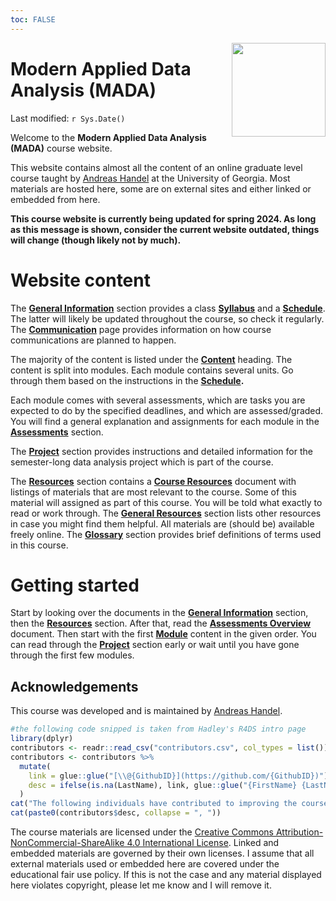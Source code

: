 ```yaml
---
toc: FALSE
---
```


![](media/MADAlogo.png){width="150px" style="float:right" fig-alt="MADA logo"}

# Modern Applied Data Analysis (MADA)

<!-- Date is added here instead of YAML heading so the logo floats at the top right of the page -->

Last modified: `r Sys.Date()`

Welcome to the **Modern Applied Data Analysis (MADA)** course website.

This website contains almost all the content of an online graduate level course taught by [Andreas Handel](https://www.andreashandel.com/) at the University of Georgia.
Most materials are hosted here, some are on external sites and either linked or embedded from here.

<!-- _**The course is currently not running. The website will likely receive none or only minor updates until the next time the course will be offered (tentatively spring 2024).**_ -->

**This course website is currently being updated for spring 2024. As long as this message is shown, consider the current website outdated, things will change (though likely not by much).**

<!-- _**The course is currently running. The website will be updated throughout the semester. Things might change (though likely not by a whole lot). Visit/check regularly, especially the Schedule. Note the last update time above.**_ -->

# Website content

The [**General Information**](courseinfo/course-overview.qmd) section provides a class [**Syllabus**](courseinfo/course-syllabus.qmd) and a [**Schedule**](courseinfo/course-schedule.qmd).
The latter will likely be updated throughout the course, so check it regularly.
The [**Communication**](courseinfo/course-communication.qmd) page provides information on how course communications are planned to happen.

The majority of the content is listed under the [**Content**](content/content-overview.qmd) heading.
The content is split into modules.
Each module contains several units.
Go through them based on the instructions in the [**Schedule**](courseinfo/course-schedule.qmd)**.**

Each module comes with several assessments, which are tasks you are expected to do by the specified deadlines, and which are assessed/graded.
You will find a general explanation and assignments for each module in the [**Assessments**](courseinfo/assessments-overview.qmd) section.

The [**Project**](project/project-overview.qmd) section provides instructions and detailed information for the semester-long data analysis project which is part of the course.

The [**Resources**](resources/resources-overview.qmd) section contains a [**Course Resources**](resources/resources-course.qmd) document with listings of materials that are most relevant to the course.
Some of this material will assigned as part of this course.
You will be told what exactly to read or work through.
The [**General Resources**](resources/resources-general.qmd) section lists other resources in case you might find them helpful.
All materials are (should be) available freely online.
The [**Glossary**](resources/resources-glossary.qmd) section provides brief definitions of terms used in this course.

<!-- Note that by default, all links open in the current tab. You'll likely want external ones to open in a separate tab or window. To do so, you can (with most browsers) hold the `Ctrl` button when clicking, or do a right-click and select `open in new tab/window`. -->

# Getting started

Start by looking over the documents in the [**General Information**](courseinfo/course-overview.qmd) section, then the [**Resources**](resources/resources-overview.qmd) section.
After that, read the [**Assessments Overview**](courseinfo/assessments-overview.qmd) document.
Then start with the first [**Module**](content/content-overview.qmd) content in the given order.
You can read through the [**Project**](project/project-overview.qmd) section early or wait until you have gone through the first few modules.

## Acknowledgements

This course was developed and is maintained by [Andreas Handel](https://www.andreashandel.com/).

```r
#the following code snipped is taken from Hadley's R4DS intro page
library(dplyr)
contributors <- readr::read_csv("contributors.csv", col_types = list())
contributors <- contributors %>% 
  mutate(
    link = glue::glue("[\\@{GithubID}](https://github.com/{GithubID})"),
    desc = ifelse(is.na(LastName), link, glue::glue("{FirstName} {LastName} ({link})"))
  )
cat("The following individuals have contributed to improving the course:\n")
cat(paste0(contributors$desc, collapse = ", "))
```

<!-- Some icons come from [Desirée De Leon](https://desiree.rbind.io/post/2019/making-tip-boxes-with-bookdown-and-rmarkdown/). -->

The course materials are licensed under the [Creative Commons Attribution-NonCommercial-ShareAlike 4.0 International License](http://creativecommons.org/licenses/by-nc-sa/4.0/).
Linked and embedded materials are governed by their own licenses.
I assume that all external materials used or embedded here are covered under the educational fair use policy.
If this is not the case and any material displayed here violates copyright, please let me know and I will remove it.
